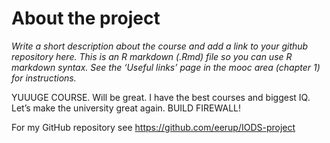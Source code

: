 
# About the project

*Write a short description about the course and add a link to your github repository here. This is an R markdown (.Rmd) file so you can use R markdown syntax. See the 'Useful links' page in the mooc area (chapter 1) for instructions.*

YUUUGE COURSE. Will be great. I have the best courses and biggest IQ. Let's make the university great again. BUILD FIREWALL!

For my GitHub repository see
<https://github.com/eerup/IODS-project>

